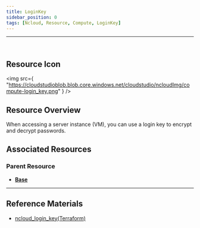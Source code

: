 ```yaml
---
title: LoginKey
sidebar_position: 0
tags: [Ncloud, Resource, Compute, LoginKey]
---
```


<hr />
<br />

## Resource Icon

<img
    src={
        "https://cloudstudioblob.blob.core.windows.net/cloudstudio/ncloudImg/compute-login_key.png"
    }
/>

## Resource Overview

When accessing a server instance (VM), you can use a login key to encrypt and decrypt passwords.

## Associated Resources

### Parent Resource

-   [**Base**](https://docs.cstudio.app/en/docs/resource/ncloud/Base)


---

## Reference Materials
-   [ncloud_login_key(Terraform)](https://registry.terraform.io/providers/NaverCloudPlatform/ncloud/latest/docs/resources/login_key)
